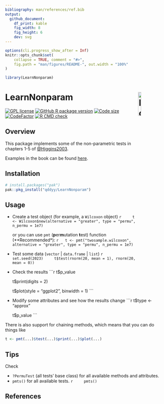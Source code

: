 ```yaml
---
bibliography: man/references/ref.bib
output:
  github_document:
    df_print: kable
    fig_width: 8
    fig_height: 6
    dev: svg
---
```


```r
options(cli.progress_show_after = Inf)
knitr::opts_chunk$set(
    collapse = TRUE, comment = "#>",
    fig.path = "man/figures/README-", out.width = "100%"
)

library(LearnNonparam)
```

# LearnNonparam <img src="man/figures/logo.svg" alt="logo" width="14%" align="right"/>

[![GPL license](https://img.shields.io/github/license/qddyy/LearnNonparam)](https://cran.r-project.org/web/licenses/GPL-2)
[![GitHub R package version](https://img.shields.io/github/r-package/v/qddyy/LearnNonparam)](https://github.com/qddyy/LearnNonparam)
[![Code size](https://img.shields.io/github/languages/code-size/qddyy/LearnNonparam.svg)](https://github.com/qddyy/LearnNonparam)
[![CodeFactor](https://www.codefactor.io/repository/github/qddyy/LearnNonparam/badge)](https://www.codefactor.io/repository/github/qddyy/LearnNonparam)
[![R CMD check](https://github.com/qddyy/LearnNonparam/workflows/R-CMD-check/badge.svg)](https://github.com/qddyy/LearnNonparam/actions)

## Overview

This package implements some of the non-parametric tests in chapters 1-5 of [@Higgins2003](#references).

Examples in the book can be found [here](https://qddyy.github.io/LearnNonparam/articles/examples). 

## Installation

```r
# install.packages("pak")
pak::pkg_install("qddyy/LearnNonparam")
```

## Usage

- Create a test object (for example, a `Wilcoxon` object)
    ```r
    t <- Wilcoxon$new(alternative = "greater", type = "permu", n_permu = 1e7)
    ```

    or you can use `pmt` (**p**er**m**utation **t**est) function (**Recommended*):
    ```r
    t <- pmt("twosample.wilcoxon", alternative = "greater", type = "permu", n_permu = 1e7)
    ```

- Test some data (`vector` | `data.frame` | `list`)
    ```r
    set.seed(2023)
    t$test(rnorm(20, mean = 1), rnorm(20, mean = 0))
    ```

- Check the results
    ```r
    t$p_value

    t$print(digits = 2)

    t$plot(style = "ggplot2", binwidth = 1)
    ```

- Modify some attributes and see how the results change
    ```r
    t$type <- "approx"

    t$p_value
    ```

There is also support for chaining methods, which means that you can do things like

```r
t <- pmt(...)$test(...)$print(...)$plot(...)
```

## Tips

Check

- `?PermuTest` (all tests' base class) for all available methods and attributes. 
- `pmts()` for all available tests. 
    ```r
    pmts()
    ```

## References